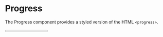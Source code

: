 # Progress

The Progress component provides a styled version of the HTML `<progress>`.


<Progress value={0.5} />

## Usage Example

```jsx
<Progress value={0.5} />
```